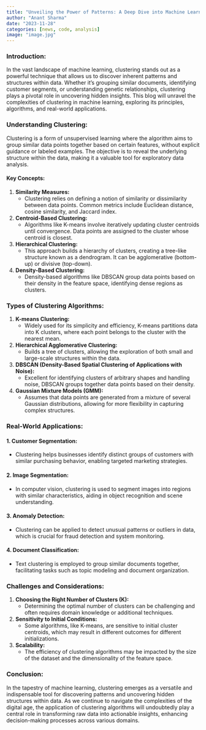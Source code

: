 ```yaml
---
title: "Unveiling the Power of Patterns: A Deep Dive into Machine Learning Clustering"
author: "Anant Sharma"
date: "2023-11-28"
categories: [news, code, analysis]
image: "image.jpg"
---
```

 

### Introduction:

In the vast landscape of machine learning, clustering stands out as a powerful technique that allows us to discover inherent patterns and structures within data. Whether it's grouping similar documents, identifying customer segments, or understanding genetic relationships, clustering plays a pivotal role in uncovering hidden insights. This blog will unravel the complexities of clustering in machine learning, exploring its principles, algorithms, and real-world applications.

### Understanding Clustering:

Clustering is a form of unsupervised learning where the algorithm aims to group similar data points together based on certain features, without explicit guidance or labeled examples. The objective is to reveal the underlying structure within the data, making it a valuable tool for exploratory data analysis.

#### Key Concepts:

1. **Similarity Measures:**
   - Clustering relies on defining a notion of similarity or dissimilarity between data points. Common metrics include Euclidean distance, cosine similarity, and Jaccard index.

2. **Centroid-Based Clustering:**
   - Algorithms like K-means involve iteratively updating cluster centroids until convergence. Data points are assigned to the cluster whose centroid is closest.

3. **Hierarchical Clustering:**
   - This approach builds a hierarchy of clusters, creating a tree-like structure known as a dendrogram. It can be agglomerative (bottom-up) or divisive (top-down).

4. **Density-Based Clustering:**
   - Density-based algorithms like DBSCAN group data points based on their density in the feature space, identifying dense regions as clusters.

### Types of Clustering Algorithms:

1. **K-means Clustering:**
   - Widely used for its simplicity and efficiency, K-means partitions data into K clusters, where each point belongs to the cluster with the nearest mean.

2. **Hierarchical Agglomerative Clustering:**
   - Builds a tree of clusters, allowing the exploration of both small and large-scale structures within the data.

3. **DBSCAN (Density-Based Spatial Clustering of Applications with Noise):**
   - Excellent for identifying clusters of arbitrary shapes and handling noise, DBSCAN groups together data points based on their density.

4. **Gaussian Mixture Models (GMM):**
   - Assumes that data points are generated from a mixture of several Gaussian distributions, allowing for more flexibility in capturing complex structures.

### Real-World Applications:

#### 1. **Customer Segmentation:**
   - Clustering helps businesses identify distinct groups of customers with similar purchasing behavior, enabling targeted marketing strategies.

#### 2. **Image Segmentation:**
   - In computer vision, clustering is used to segment images into regions with similar characteristics, aiding in object recognition and scene understanding.

#### 3. **Anomaly Detection:**
   - Clustering can be applied to detect unusual patterns or outliers in data, which is crucial for fraud detection and system monitoring.

#### 4. **Document Classification:**
   - Text clustering is employed to group similar documents together, facilitating tasks such as topic modeling and document organization.

### Challenges and Considerations:

1. **Choosing the Right Number of Clusters (K):**
   - Determining the optimal number of clusters can be challenging and often requires domain knowledge or additional techniques.

2. **Sensitivity to Initial Conditions:**
   - Some algorithms, like K-means, are sensitive to initial cluster centroids, which may result in different outcomes for different initializations.

3. **Scalability:**
   - The efficiency of clustering algorithms may be impacted by the size of the dataset and the dimensionality of the feature space.

### Conclusion:

In the tapestry of machine learning, clustering emerges as a versatile and indispensable tool for discovering patterns and uncovering hidden structures within data. As we continue to navigate the complexities of the digital age, the application of clustering algorithms will undoubtedly play a central role in transforming raw data into actionable insights, enhancing decision-making processes across various domains.